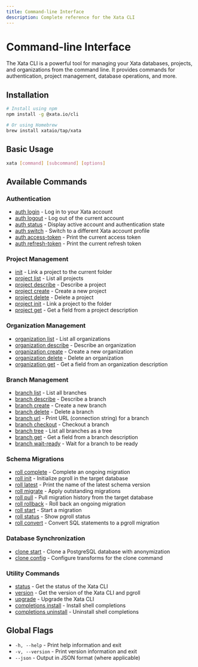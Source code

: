 ```yaml
---
title: Command-line Interface
description: Complete reference for the Xata CLI
---
```


# Command-line Interface

The Xata CLI is a powerful tool for managing your Xata databases, projects, and organizations from the command line. It provides commands for authentication, project management, database operations, and more.

## Installation

```bash
# Install using npm
npm install -g @xata.io/cli

# Or using Homebrew
brew install xataio/tap/xata
```

## Basic Usage

```bash
xata [command] [subcommand] [options]
```

## Available Commands

### Authentication
- [auth login](/reference/cli/auth#login) - Log in to your Xata account
- [auth logout](/reference/cli/auth#logout) - Log out of the current account
- [auth status](/reference/cli/auth#status) - Display active account and authentication state
- [auth switch](/reference/cli/auth#switch) - Switch to a different Xata account profile
- [auth access-token](/reference/cli/auth#access-token) - Print the current access token
- [auth refresh-token](/reference/cli/auth#refresh-token) - Print the current refresh token

### Project Management
- [init](/reference/cli/init#init) - Link a project to the current folder
- [project list](/reference/cli/project#list) - List all projects
- [project describe](/reference/cli/project#describe) - Describe a project
- [project create](/reference/cli/project#create) - Create a new project
- [project delete](/reference/cli/project#delete) - Delete a project
- [project init](/reference/cli/project#init) - Link a project to the folder
- [project get](/reference/cli/project#get) - Get a field from a project description

### Organization Management
- [organization list](/reference/cli/organization#list) - List all organizations
- [organization describe](/reference/cli/organization#describe) - Describe an organization
- [organization create](/reference/cli/organization#create) - Create a new organization
- [organization delete](/reference/cli/organization#delete) - Delete an organization
- [organization get](/reference/cli/organization#get) - Get a field from an organization description

### Branch Management
- [branch list](/reference/cli/branch#list) - List all branches
- [branch describe](/reference/cli/branch#describe) - Describe a branch
- [branch create](/reference/cli/branch#create) - Create a new branch
- [branch delete](/reference/cli/branch#delete) - Delete a branch
- [branch url](/reference/cli/branch#url) - Print URL (connection string) for a branch
- [branch checkout](/reference/cli/branch#checkout) - Checkout a branch
- [branch tree](/reference/cli/branch#tree) - List all branches as a tree
- [branch get](/reference/cli/branch#get) - Get a field from a branch description
- [branch wait-ready](/reference/cli/branch#wait-ready) - Wait for a branch to be ready

### Schema Migrations
- [roll complete](/reference/cli/roll#complete) - Complete an ongoing migration
- [roll init](/reference/cli/roll#init) - Initialize pgroll in the target database
- [roll latest](/reference/cli/roll#latest) - Print the name of the latest schema version
- [roll migrate](/reference/cli/roll#migrate) - Apply outstanding migrations
- [roll pull](/reference/cli/roll#pull) - Pull migration history from the target database
- [roll rollback](/reference/cli/roll#rollback) - Roll back an ongoing migration
- [roll start](/reference/cli/roll#start) - Start a migration
- [roll status](/reference/cli/roll#status) - Show pgroll status
- [roll convert](/reference/cli/roll#convert) - Convert SQL statements to a pgroll migration

### Database Synchronization
- [clone start](/reference/cli/clone#start) - Clone a PostgreSQL database with anonymization
- [clone config](/reference/cli/clone#config) - Configure transforms for the clone command

### Utility Commands
- [status](/reference/cli/status#status) - Get the status of the Xata CLI
- [version](/reference/cli/version#version) - Get the version of the Xata CLI and pgroll
- [upgrade](/reference/cli/upgrade#upgrade) - Upgrade the Xata CLI
- [completions install](/reference/cli/completions#install) - Install shell completions
- [completions uninstall](/reference/cli/completions#uninstall) - Uninstall shell completions

## Global Flags

- `-h, --help` - Print help information and exit
- `-v, --version` - Print version information and exit
- `--json` - Output in JSON format (where applicable)
